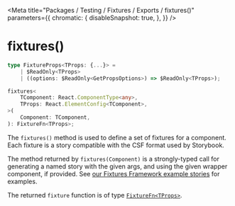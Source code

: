 
<Meta
    title="Packages / Testing / Fixtures / Exports / fixtures()"
    parameters={{
        chromatic: {
            disableSnapshot: true,
        },
    }}
/>

# fixtures()

```ts
type FixtureProps<TProps: {...}> =
    | $ReadOnly<TProps>
    | ((options: $ReadOnly<GetPropsOptions>) => $ReadOnly<TProps>);

fixtures<
    TComponent: React.ComponentType<any>,
    TProps: React.ElementConfig<TComponent>,
>(
    Component: TComponent,
): FixtureFn<TProps>;
```

The `fixtures()` method is used to define a set of fixtures for a component. Each fixture is a story compatible with the CSF format used by Storybook.

The method returned by `fixtures(Component)` is a strongly-typed call for generating a named story with the given args, and using the given wrapper component, if provided. See [our Fixtures Framework example stories](/docs/testing-fixtures-basic--f-1) for examples.

The returned `fixture` function is of type [`FixtureFn<TProps>`](/docs/testing-fixtures-types-fixturefn--page).
